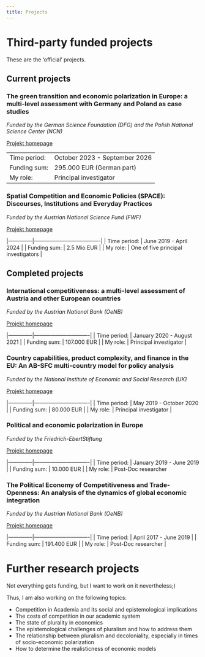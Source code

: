 ```yaml
---
title: Projects
---
```


# Third-party funded projects

These are the 'official' projects.

## Current projects

### The green transition and economic polarization in Europe: a multi-level assessment with Germany and Poland as case studies

*Funded by the German Science Foundation (DFG) and the Polish National Science Center (NCN)*

[Projekt homepage](https://green-transition.project.uj.edu.pl/en_GB/start)

|               |                               |
|---------------|-------------------------------|
| Time period:  | October 2023 - September 2026 |
| Funding sum:  | 295.000 EUR (German part)     |
| My role:      | Principal investigator        |

### Spatial Competition and Economic Policies (SPACE): Discourses, Institutions and Everyday Practices

*Funded by the Austrian National Science Fund (FWF)*

[Projekt homepage](https://spatial-competition.com/)

\|--------------\|-------------------------------------\| \| Time period: \| June 2019 - April 2024 \| \| Funding sum: \| 2.5 Mio EUR \| \| My role: \| One of five principal investigators \|

## Completed projects

### International competitiveness: a multi-level assessment of Austria and other European countries

*Funded by the Austrian National Bank (OeNB)*

[Projekt homepage](https://www.jku.at/institut-fuer-die-gesamtanalyse-der-wirtschaft/projekte/laufende-forschungsprojekte/internationale-wettbewerbsfaehigkeit/)

\|--------------\|-------------------------------\| \| Time period: \| January 2020 - August 2021 \| \| Funding sum: \| 107.000 EUR \| \| My role: \| Principal investigator \|

### Country capabilities, product complexity, and finance in the EU: An AB-SFC multi-country model for policy analysis

*Funded by the National Institute of Economic and Social Research (UK)*

[Projekt homepage](https://www.rebuildingmacroeconomics.ac.uk/country-capabilities)

\|--------------\|-------------------------------\| \| Time period: \| May 2019 - October 2020 \| \| Funding sum: \| 80.000 EUR \| \| My role: \| Principal investigator \|

### Political and economic polarization in Europe

*Funded by the Friedrich-EbertStiftung*

[Projekt homepage](https://www.fes.de/wirtschaftliche-polarisierung-in-europa)

\|--------------\|-------------------------------\| \| Time period: \| January 2019 - June 2019 \| \| Funding sum: \| 10.000 EUR \| \| My role: \| Post-Doc researcher

### The Political Economy of Competitiveness and Trade-Openness: An analysis of the dynamics of global economic integration

*Funded by the Austrian National Bank (OeNB)*

[Projekt homepage](https://www.jku.at/institut-fuer-die-gesamtanalyse-der-wirtschaft/projekte/abgeschlossene-forschungsprojekte/wettbewerbsfaehigkeit-handelsoffenheit/)

\|--------------\|-------------------------------\| \| Time period: \| April 2017 - June 2019 \| \| Funding sum: \| 191.400 EUR \| \| My role: \| Post-Doc researcher \|

# Further research projects

Not everything gets funding, but I want to work on it nevertheless;)

Thus, I am also working on the following topics:

-   Competition in Academia and its social and epistemological implications
-   The costs of competition in our academic system
-   The state of plurality in economics
-   The epistemological challenges of pluralism and how to address them
-   The relationship between pluralism and decoloniality, especially in times of socio-economic polarization
-   How to determine the realisticness of economic models
